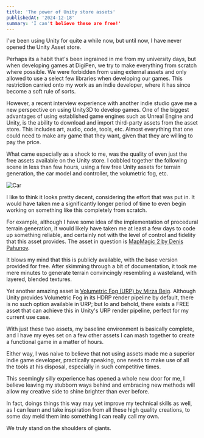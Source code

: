 ```yaml
---
title: 'The power of Unity store assets'
publishedAt: '2024-12-18'
summary: 'I can't believe these are free!'
---
```


I've been using Unity for quite a while now, but until now, I have never opened the Unity Asset store. 

Perhaps its a habit that's been ingrained in me from my university days, but when developing games at DigiPen, we try to make everything from scratch where possible.
We were forbidden from using external assets and only allowed to use a select few libraries when developing our games. This restriction carried onto my work as an indie developer, where it has since become a soft rule of sorts.

However, a recent interview experience with another indie studio gave me a new perspective on using Unity3D to develop games. 
One of the biggest advantages of using established game engines such as Unreal Engine and Unity, is the ability to download and import third-party assets from the asset store.
This includes art, audio, code, tools, etc. Almost everything that one could need to make any game that they want, given that they are willing to pay the price.

What came especially as a shock to me, was the quality of even just the free assets available on the Unity store.
I cobbled together the following scene in less than few hours, using a few free Unity assets for terrain generation, the car model and controller, the volumetric fog, etc.

![Car](/images/using-unity-assets/car.png)

I like to think it looks pretty decent, considering the effort that was put in. It would have taken me a significantly longer period of time to even begin working on something like this completely from scratch.

For example, although I have some idea of the implementation of procedural terrain generation, it would likely have taken me at least a few days to code up something reliable, and certainly not with the level of control and fidelity that this asset provides.
The asset in question is [MapMagic 2 by Denis Pahunov](https://assetstore.unity.com/packages/tools/terrain/mapmagic-2-165180?srsltid=AfmBOooNurn1Ux8WRVI3Wy2AFZDjkN9SdE4DICBcsRr57moyYzmLvbaT).

It blows my mind that this is publicly available, with the base version provided for free. After skimming through a bit of documentation, it took me mere minutes to generate terrain convincingly resembling a wasteland, with layered, blended textures.

Yet another amazing asset is [Volumetric Fog (URP) by Mirza Beig](https://assetstore.unity.com/packages/vfx/shaders/fullscreen-camera-effects/volumetric-fog-urp-277702?srsltid=AfmBOopw_kRCLRVsNvHValRoEIUrn4ygZhmiGfn6BrxuOo-KTfjNMwfH).
Although Unity provides Volumetric Fog in its HDRP render pipeline by default, there is no such option available in URP; but lo and behold, there exists a FREE asset that can achieve this in Unity's URP render pipeline, perfect for my current use case.

With just these two assets, my baseline environment is basically complete, and I have my eyes set on a few other assets I can mash together to create a functional game in a matter of hours.

Either way, I was naive to believe that not using assets made me a superior indie game developer, practically speaking, one needs to make use of all the tools at his disposal, especially in such competitive times.

This seemingly silly experience has opened a whole new door for me, I believe leaving my stubborn ways behind and embracing new methods will allow my creative side to shine brighter than ever before. 

In fact, doings things this way may yet improve my technical skills as well, as I can learn and take inspiration from all these high quality creations, to some day meld them into something I can really call my own.

We truly stand on the shoulders of giants.